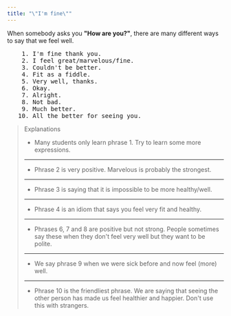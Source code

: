 ```yaml
---
title: "\"I'm fine\""
---
```


When somebody asks you **"How are you?"**, there are many different ways to say that we feel well.

<pre className="text-xl font-semibold font-sans leading-3">
    1. I'm fine thank you.
    2. I feel great/marvelous/fine.
    3. Couldn't be better.
    4. Fit as a fiddle.
    5. Very well, thanks.
    6. Okay.
    7. Alright.
    8. Not bad.
    9. Much better.
   10. All the better for seeing you.
</pre>

> Explanations
>
> - Many students only learn phrase 1. Try to learn some more expressions.
>
> ---
>
> - Phrase 2 is very positive. Marvelous is probably the strongest.
>
> ---
>
> - Phrase 3 is saying that it is impossible to be more healthy/well.
>
> ---
>
> - Phrase 4 is an idiom that says you feel very fit and healthy.
>
> ---
>
> - Phrases 6, 7 and 8 are positive but not strong. People sometimes say these when they don't feel very well but they want to be polite.
>
> ---
>
> - We say phrase 9 when we were sick before and now feel (more) well.
>
> ---
>
> - Phrase 10 is the friendliest phrase. We are saying that seeing the other person has made us feel healthier and happier. Don't use this with strangers.
